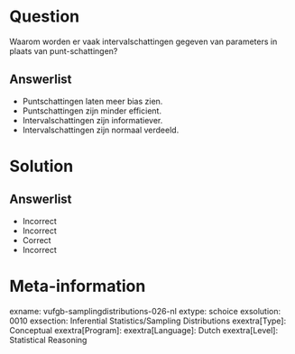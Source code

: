 Question
========

Waarom worden er vaak intervalschattingen gegeven van parameters in plaats van punt-schattingen?
  
Answerlist
----------
* Puntschattingen laten meer bias zien.
* Puntschattingen zijn minder efficient.
* Intervalschattingen zijn informatiever.
* Intervalschattingen zijn normaal verdeeld.

Solution
========

Answerlist
----------
* Incorrect
* Incorrect
* Correct
* Incorrect

Meta-information
================
exname: vufgb-samplingdistributions-026-nl
extype: schoice
exsolution: 0010
exsection: Inferential Statistics/Sampling Distributions
exextra[Type]: Conceptual
exextra[Program]: 
exextra[Language]: Dutch
exextra[Level]: Statistical Reasoning
